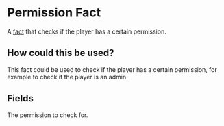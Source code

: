 
# Permission Fact

A [fact](/docs/facts) that checks if the player has a certain permission.

<ReadonlyFactInfo />

## How could this be used?

This fact could be used to check if the player has a certain permission, for example to check if the player is an admin.

## Fields

<FactsField />

<EntryField name="Permission" required>
    The permission to check for.
</EntryField>
